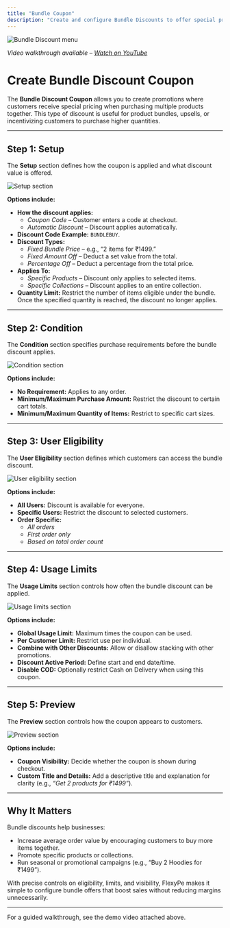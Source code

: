 ```yaml
---
title: "Bundle Coupon"
description: "Create and configure Bundle Discounts to offer special pricing on grouped products or collections."
---
```


<img
  className="rounded-lg"
  src="/images/coupons/AmountOffProducts_OrderDiscount/image.png"
  alt="Bundle Discount menu"
/>

*Video walkthrough available – [Watch on YouTube](https://youtu.be/Wsu5FEjHHCM)*

# Create Bundle Discount Coupon

The **Bundle Discount Coupon** allows you to create promotions where customers receive special pricing when purchasing multiple products together. This type of discount is useful for product bundles, upsells, or incentivizing customers to purchase higher quantities.  

---

## Step 1: Setup

The **Setup** section defines how the coupon is applied and what discount value is offered.  

<img
  className="rounded-lg"
  src="/images/coupons/Bundle/image.png"
  alt="Setup section"
/>

**Options include:**  
- **How the discount applies:**  
  - *Coupon Code* – Customer enters a code at checkout.  
  - *Automatic Discount* – Discount applies automatically.  
- **Discount Code Example:** `BUNDLEBUY`.  
- **Discount Types:**  
  - *Fixed Bundle Price* – e.g., “2 items for ₹1499.”  
  - *Fixed Amount Off* – Deduct a set value from the total.  
  - *Percentage Off* – Deduct a percentage from the total price.  
- **Applies To:**  
  - *Specific Products* – Discount only applies to selected items.  
  - *Specific Collections* – Discount applies to an entire collection.  
- **Quantity Limit:** Restrict the number of items eligible under the bundle. Once the specified quantity is reached, the discount no longer applies.  

---

## Step 2: Condition

The **Condition** section specifies purchase requirements before the bundle discount applies.  

<img
  className="rounded-lg"
  src="/images/coupons/Bundle/image1.png"
  alt="Condition section"
/>

**Options include:**  
- **No Requirement:** Applies to any order.  
- **Minimum/Maximum Purchase Amount:** Restrict the discount to certain cart totals.  
- **Minimum/Maximum Quantity of Items:** Restrict to specific cart sizes.  

---

## Step 3: User Eligibility

The **User Eligibility** section defines which customers can access the bundle discount.  

<img
  className="rounded-lg"
  src="/images/coupons/Bundle/image2.png"
  alt="User eligibility section"
/>

**Options include:**  
- **All Users:** Discount is available for everyone.  
- **Specific Users:** Restrict the discount to selected customers.  
- **Order Specific:**  
  - *All orders*  
  - *First order only*  
  - *Based on total order count*  

---

## Step 4: Usage Limits

The **Usage Limits** section controls how often the bundle discount can be applied.  

<img
  className="rounded-lg"
  src="/images/coupons/Bundle/image3.png"
  alt="Usage limits section"
/>

**Options include:**  
- **Global Usage Limit:** Maximum times the coupon can be used.  
- **Per Customer Limit:** Restrict use per individual.  
- **Combine with Other Discounts:** Allow or disallow stacking with other promotions.  
- **Discount Active Period:** Define start and end date/time.  
- **Disable COD:** Optionally restrict Cash on Delivery when using this coupon.  

---

## Step 5: Preview

The **Preview** section controls how the coupon appears to customers.  

<img
  className="rounded-lg"
  src="/images/coupons/Bundle/image4.png"
  alt="Preview section"
/>

**Options include:**  
- **Coupon Visibility:** Decide whether the coupon is shown during checkout.  
- **Custom Title and Details:** Add a descriptive title and explanation for clarity (e.g., *“Get 2 products for ₹1499”*).  

---

## Why It Matters

Bundle discounts help businesses:  
- Increase average order value by encouraging customers to buy more items together.  
- Promote specific products or collections.  
- Run seasonal or promotional campaigns (e.g., “Buy 2 Hoodies for ₹1499”).  

With precise controls on eligibility, limits, and visibility, FlexyPe makes it simple to configure bundle offers that boost sales without reducing margins unnecessarily.  

---

For a guided walkthrough, see the demo video attached above.  
